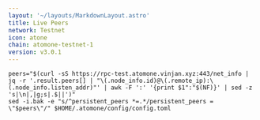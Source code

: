 ```yaml
---
layout: '~/layouts/MarkdownLayout.astro'
title: Live Peers
network: Testnet
icon: atone
chain: atomone-testnet-1
version: v3.0.1
---
```

```
peers="$(curl -sS https://rpc-test.atomone.vinjan.xyz:443/net_info | jq -r '.result.peers[] | "\(.node_info.id)@\(.remote_ip):\(.node_info.listen_addr)"' | awk -F ':' '{print $1":"$(NF)}' | sed -z 's|\n|,|g;s|.$||')"
sed -i.bak -e "s/^persistent_peers *=.*/persistent_peers = \"$peers\"/" $HOME/.atomone/config/config.toml
```
